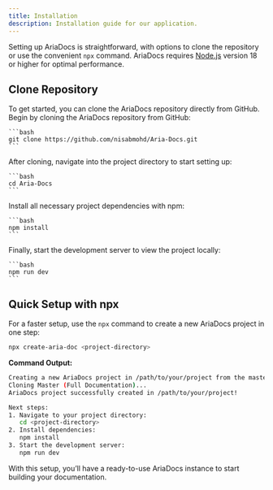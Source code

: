 ```yaml
---
title: Installation
description: Installation guide for our application.
---
```


Setting up AriaDocs is straightforward, with options to clone the repository or use the convenient `npx` command. AriaDocs requires [Node.js](https://nodejs.org/) version 18 or higher for optimal performance.

## Clone Repository
To get started, you can clone the AriaDocs repository directly from GitHub. 
<Stepper>
  <StepperItem title="Step 1: Clone the AriaDocs Repository">
    Begin by cloning the AriaDocs repository from GitHub:

    ```bash
    git clone https://github.com/nisabmohd/Aria-Docs.git
    ```
  </StepperItem>

  <StepperItem title="Step 2: Access the Project Directory">
    After cloning, navigate into the project directory to start setting up:

    ```bash
    cd Aria-Docs
    ```
  </StepperItem>

  <StepperItem title="Step 3: Install Required Dependencies">
    Install all necessary project dependencies with npm:

    ```bash
    npm install
    ```
  </StepperItem>

  <StepperItem title="Step 4: Launch the Development Server">
    Finally, start the development server to view the project locally:

    ```bash
    npm run dev
    ```
  </StepperItem>
</Stepper>

## Quick Setup with npx

For a faster setup, use the `npx` command to create a new AriaDocs project in one step:

```bash
npx create-aria-doc <project-directory>
```

**Command Output:**

```bash
Creating a new AriaDocs project in /path/to/your/project from the master branch...
Cloning Master (Full Documentation)...
AriaDocs project successfully created in /path/to/your/project!

Next steps:
1. Navigate to your project directory:
   cd <project-directory>
2. Install dependencies:
   npm install
3. Start the development server:
   npm run dev
```

With this setup, you’ll have a ready-to-use AriaDocs instance to start building your documentation.